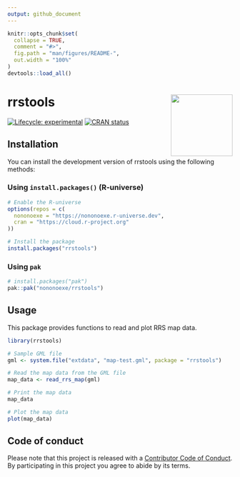 ```yaml
---
output: github_document
---
```


<!-- README.md is generated from README.Rmd. Please edit that file -->

```r
knitr::opts_chunk$set(
  collapse = TRUE,
  comment = "#>",
  fig.path = "man/figures/README-",
  out.width = "100%"
)
devtools::load_all()
```

# rrstools <img src="man/figures/logo.png" align="right" height="138"/>

<!-- badges: start -->

[![Lifecycle: experimental](https://img.shields.io/badge/lifecycle-experimental-orange.svg)](https://lifecycle.r-lib.org/articles/stages.html#experimental) [![CRAN status](https://www.r-pkg.org/badges/version/rrstools)](https://CRAN.R-project.org/package=rrstools)

<!-- badges: end -->

## Installation

You can install the development version of rrstools using the following methods:

### Using `install.packages()` (R-universe)

``` r
# Enable the R-universe
options(repos = c(
  nononoexe = "https://nononoexe.r-universe.dev",
  cran = "https://cloud.r-project.org"
))

# Install the package
install.packages("rrstools")
```

### Using `pak`

``` r
# install.packages("pak")
pak::pak("nononoexe/rrstools")
```

## Usage

This package provides functions to read and plot RRS map data.

```r
library(rrstools)

# Sample GML file
gml <- system.file("extdata", "map-test.gml", package = "rrstools")

# Read the map data from the GML file
map_data <- read_rrs_map(gml)

# Print the map data
map_data

# Plot the map data
plot(map_data)
```

## Code of conduct

Please note that this project is released with a [Contributor Code of Conduct](https://nononoexe.github.io/rrstools/CODE_OF_CONDUCT.html). By participating in this project you agree to abide by its terms.
